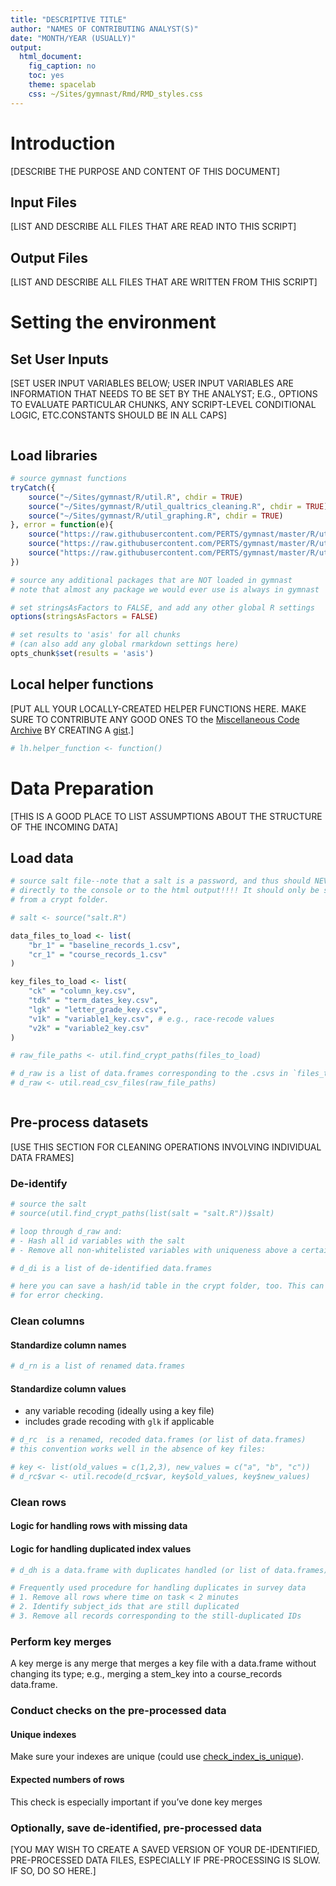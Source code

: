 ```yaml
---
title: "DESCRIPTIVE TITLE"
author: "NAMES OF CONTRIBUTING ANALYST(S)"
date: "MONTH/YEAR (USUALLY)"
output: 
  html_document:
    fig_caption: no
    toc: yes
    theme: spacelab
    css: ~/Sites/gymnast/Rmd/RMD_styles.css
---
```


# Introduction

[DESCRIBE THE PURPOSE AND CONTENT OF THIS DOCUMENT]

## Input Files

[LIST AND DESCRIBE ALL FILES THAT ARE READ INTO THIS SCRIPT]

## Output Files

[LIST AND DESCRIBE ALL FILES THAT ARE WRITTEN FROM THIS SCRIPT]


# Setting the environment

## Set User Inputs
[SET USER INPUT VARIABLES BELOW; USER INPUT VARIABLES ARE
INFORMATION THAT NEEDS TO BE SET BY THE ANALYST; E.G., 
OPTIONS TO EVALUATE PARTICULAR CHUNKS, ANY SCRIPT-LEVEL 
CONDITIONAL LOGIC, ETC.CONSTANTS SHOULD BE IN ALL CAPS]

```r

```


## Load libraries

```r
# source gymnast functions
tryCatch({
    source("~/Sites/gymnast/R/util.R", chdir = TRUE)
    source("~/Sites/gymnast/R/util_qualtrics_cleaning.R", chdir = TRUE)
    source("~/Sites/gymnast/R/util_graphing.R", chdir = TRUE)
}, error = function(e){
    source("https://raw.githubusercontent.com/PERTS/gymnast/master/R/util_legacy.R")
    source("https://raw.githubusercontent.com/PERTS/gymnast/master/R/util_qualtrics_cleaning.R")
    source("https://raw.githubusercontent.com/PERTS/gymnast/master/R/util_graphing.R")
})

# source any additional packages that are NOT loaded in gymnast
# note that almost any package we would ever use is always in gymnast

# set stringsAsFactors to FALSE, and add any other global R settings
options(stringsAsFactors = FALSE)

# set results to 'asis' for all chunks
# (can also add any global rmarkdown settings here)
opts_chunk$set(results = 'asis')
```

## Local helper functions

[PUT ALL YOUR LOCALLY-CREATED HELPER FUNCTIONS HERE. MAKE SURE TO 
 CONTRIBUTE ANY GOOD ONES TO the [Miscellaneous Code Archive](https://docs.google.com/document/d/10_K8clWHUQIbO5BWXViiZBXMbRDkni7ypuBJ54l_KWE/edit) 
 BY CREATING A [gist](https://gist.github.com/).]


```r

# lh.helper_function <- function()

```

# Data Preparation

[THIS IS A GOOD PLACE TO LIST ASSUMPTIONS ABOUT THE STRUCTURE OF THE INCOMING DATA]

## Load data

```r

# source salt file--note that a salt is a password, and thus should NEVER be printed
# directly to the console or to the html output!!!! It should only be sourced directly 
# from a crypt folder.

# salt <- source("salt.R")

data_files_to_load <- list(
    "br_1" = "baseline_records_1.csv",
    "cr_1" = "course_records_1.csv"
)

key_files_to_load <- list(
    "ck" = "column_key.csv",
    "tdk" = "term_dates_key.csv",
    "lgk" = "letter_grade_key.csv",
    "v1k" = "variable1_key.csv", # e.g., race-recode values
    "v2k" = "variable2_key.csv"
)

# raw_file_paths <- util.find_crypt_paths(files_to_load)

# d_raw is a list of data.frames corresponding to the .csvs in `files_to_load`
# d_raw <- util.read_csv_files(raw_file_paths) 



```

## Pre-process datasets

[USE THIS SECTION FOR CLEANING OPERATIONS INVOLVING INDIVIDUAL DATA FRAMES]

### De-identify

```r

# source the salt
# source(util.find_crypt_paths(list(salt = "salt.R"))$salt)

# loop through d_raw and:
# - Hash all id variables with the salt
# - Remove all non-whitelisted variables with uniqueness above a certain threshold

# d_di is a list of de-identified data.frames

# here you can save a hash/id table in the crypt folder, too. This can be useful 
# for error checking.

```

### Clean columns

#### Standardize column names

```r
# d_rn is a list of renamed data.frames

```

#### Standardize column values

* any variable recoding (ideally using a key file)
* includes grade recoding with `glk` if applicable

```r
# d_rc  is a renamed, recoded data.frames (or list of data.frames)
# this convention works well in the absence of key files:

# key <- list(old_values = c(1,2,3), new_values = c("a", "b", "c"))
# d_rc$var <- util.recode(d_rc$var, key$old_values, key$new_values)
```

### Clean rows

#### Logic for handling rows with missing data


#### Logic for handling duplicated index values

```r

# d_dh is a data.frame with duplicates handled (or list of data.frames)

# Frequently used procedure for handling duplicates in survey data
# 1. Remove all rows where time on task < 2 minutes
# 2. Identify subject_ids that are still duplicated
# 3. Remove all records corresponding to the still-duplicated IDs

```

### Perform key merges

A key merge is any merge that merges a key file with a 
data.frame without changing its type; e.g., merging a stem_key into a 
course_records data.frame.

### Conduct checks on the pre-processed data

#### Unique indexes
Make sure your indexes are unique (could use [check_index_is_unique](https://gist.github.com/sarahgripshover/3192e2ce1128bb5e79fc3edc2471d9eb)).

#### Expected numbers of rows

This check is especially important if you've done key merges

### Optionally, save de-identified, pre-processed data

[YOU MAY WISH TO CREATE A SAVED VERSION OF YOUR DE-IDENTIFIED, PRE-PROCESSED 
DATA FILES, ESPECIALLY IF PRE-PROCESSING IS SLOW. IF SO, DO SO HERE.]

```r

```